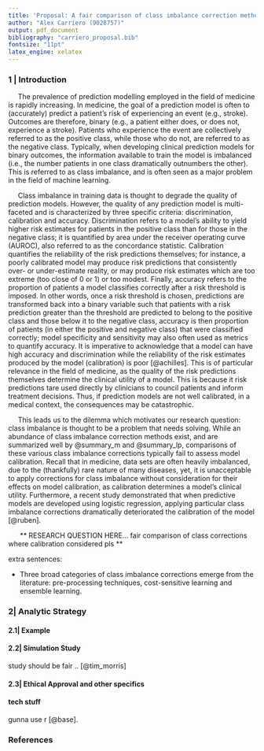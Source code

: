 ```yaml
---
title: 'Proposal: A fair comparison of class imbalance correction methods'
author: "Alex Carriero (9028757)"
output: pdf_document
bibliography: "carriero_proposal.bib"
fontsize: "11pt"
latex_engine: xelatex
---
```


### 1 | Introduction
\ \ \ \ \ The prevalence of prediction modelling employed in the field of medicine is rapidly increasing. In medicine, the goal of a prediction model is often to (accurately) predict a patient's risk of experiencing an event (e.g., stroke).  Outcomes are therefore, binary (e.g., a patient either does, or does not, experience a stroke). Patients who experience the event are collectively referred to as the positive class, while those who do not, are referred to as the negative class.  Typically, when developing clinical prediction models for binary outcomes, the information available to train the model is imbalanced (i.e., the number patients in one class dramatically outnumbers the other). This is referred to as class imbalance, and is often seen as a major problem in the field of machine learning.

\ \ \ \ \ Class imbalance in training data is thought to degrade the quality of prediction models. However, the quality of any prediction model is multi-faceted and is characterized by three specific criteria: discrimination, calibration and accuracy. Discrimination refers to a model's ability to yield higher risk estimates for patients in the positive class than for those in the negative class; it is quantified by area under the receiver operating curve (AUROC), also referred to as the concordance statistic.  Calibration quantifies the reliability of the risk predictions themselves; for instance, a poorly calibrated model may produce risk predictions that consistently over- or under-estimate reality, or may produce risk estimates which are too extreme (too close of 0 or 1) or too modest.  Finally, accuracy refers to the proportion of patients a model classifies correctly after a risk threshold is imposed.  In other words, once a risk threshold is chosen, predictions are transformed back into a binary variable such that patients with a risk prediction greater than the threshold are predicted to belong to the positive class and those below it to the negative class, accuracy is then proportion of patients (in either the positive and negative class) that were classified correctly; model specificity and sensitivity may also often used as metrics to quantify accuracy.   It is imperative to acknowledge that a model can have high accuracy and discrimination while the reliability of the risk estimates produced by the model (calibration) is poor [@achilles].  This is of particular relevance in the field of medicine, as the quality of the risk predictions themselves determine the clinical utility of a model.  This is because it risk predictions tare used directly by clinicians to council patients and inform treatment decisions.  Thus, if prediction models are not well calibrated, in a medical context, the consequences may be catastrophic.   

\ \ \ \ \ This leads us to the dilemma which motivates our research question:  class imbalance is thought to be a problem that needs solving.  While an abundance of class imbalance correction methods exist, and are summarized well by @summary_m and @summary_lp, comparisons of these various class imbalance corrections typically fail to assess model calibration.  Recall that in medicine, data sets are often heavily imbalanced, due to the (thankfully) rare nature of many diseases, yet, it is unacceptable to apply corrections for class imbalance without consideration for their effects on model calibration, as calibration determines a model's clinical utility.  Furthermore, a recent study demonstrated that when predictive models are developed using logistic regression, applying particular class imbalance corrections dramatically deteriorated the calibration of the model [@ruben]. 

\ \ \ \ \ \ ** RESEARCH QUESTION HERE... fair comparison of class corrections where calibration considered pls **


extra sentences: 

- Three broad categories of class imbalance corrections emerge from the literature: pre-processing techniques, cost-sensitive learning and ensemble learning.



### 2| Analytic Strategy

#### 2.1| Example 

#### 2.2| Simulation Study 
 
 
study should be fair .. [@tim_morris]

#### 2.3| Ethical Approval and other specifics

#### tech stuff 

gunna use r [@base]. 

\newpage

### References 


